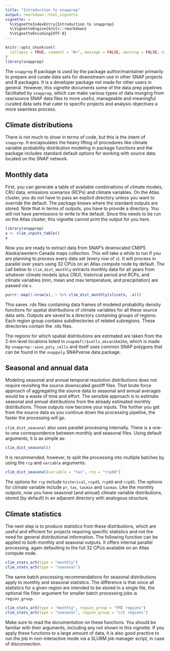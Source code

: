 ```yaml
---
title: "Introduction to snapprep"
output: rmarkdown::html_vignette
vignette: >
  %\VignetteIndexEntry{Introduction to snapprep}
  %\VignetteEngine{knitr::rmarkdown}
  %\VignetteEncoding{UTF-8}
---
```


```r
knitr::opts_chunk$set(
  collapse = TRUE, comment = "#>", message = FALSE, warning = FALSE, error = FALSE, tidy = TRUE
)
library(snapprep)
```

The `snapprep` R package is used by the package author/maintainer primarily to prepare and curate data sets for downstream use in other SNAP projects and R packages. It is a developer package not made for other users in general. However, this vignette documents some of the data prep pipelines facilitated by `snapprep`, which can make various types of data munging from raw/source SNAP data files to more useful, manageable and meaningful curated data sets that cater to specific projects and analysis objectives a more seamless process.

## Climate distributions

There is not much to show in terms of code, but this is the intent of `snapprep`. It encapsulates the heavy lifting of procedures like climate variable probability distribution modeling in package functions and the package includes standard default options for working with source data located on the SNAP network.

## Monthly data

First, you can generate a table of available combinations of climate models, CRU data, emissions scenarios (RCPs) and climate variables.
On the Atlas cluster, you do not have to pass an explicit directory unless you want to override the default.
The package knows where the standard outputs are stored.
Note that in terms of outputs, you have to provide a directory. You will not have permissions to write to the default.
Since this needs to be run on the Atlas cluster, this vignette cannot print the output for you here.

```r
library(snapprep)
x <- clim_inputs_table()
x
```

Now you are ready to extract data from SNAP's downscaled CMIP5 Alaska/western Canada maps collection.
This will take a while to run if you are planning to process every data set (every row of `x`).
It will process in parallel over years using 32 CPUs on an Atlas compute node by default.
The call below to `clim_dist_monthly` extracts monthly data for all years from whatever climate models (plus CRU), 
historical period and RCPs, and climate variables (min, mean and max temperature, and precipitation)
are passed via `x`.

```r
purrr::map(1:nrow(x), ~ %>% clim_dist_monthly(slice(x, .x)))
```

This saves .rds files containing data frames of modeled probability density functions for spatial distributions 
of climate variables for all these source data sets.
Outputs are saved to a directory containing groups of regions. Each region group contains subdirectories of related subregions.
These directories contain the .rds files.

The regions for which spatial distributions are estimated are taken from 
the 2-km level locations listed in `snapdef()$cells_akcan1km2km`, which is made by `snapprep::save_poly_cells` and
itself uses common SNAP polygons that can be found in the `snappoly` SNAPverse data package.

## Seasonal and annual data

Modeling seasonal and annual temporal resolution distributions does not require revisiting the source downscaled geotiff files.
That brute force approach of aggregating the source data to seasonal and annual averages would be a waste of time and effort.
The sensible approach is to estimate seasonal and annual distributions from the already estimated monthly distributions.
Those outputs now become your inputs. The further you get from the source data as you continue down the processing pipeline,
the faster the processing will go. 

`clim_dist_seasonal` also uses parallel processing internally.
There is a one-to-one correspondence between monthly and seasonal files.
Using default arguments, it is as simple as:

```r
clim_dist_seasonal()
```

It is recommended, however, to split the processing into multiple batches by using the `rcp` and `variable` arguments:

```r
clim_dist_seasonal(variable = "tas", rcp = "rcp60")
```

The options for `rcp` include `historical`, `rcp45`, `rcp60` and `rcp85`. The options for climate variable include `pr`, `tas`, `tasmin` and `tasmax`.
Like the monthly outputs, now you have seasonal (and annual) climate variable distributions, stored (by default) in an adjacent directory with analogous structure.

## Climate statistics

The next step is to produce statistics from these distributions, which are useful and efficient for projects requiring specific statistics
and not the need for general distributional information.
The following function can be applied to both monthly and seasonal outputs.
It offers internal parallel processing, again defaulting to the full 32 CPUs available on an Atlas compute node.

```r
clim_stats_ar5(type = "monthly")
clim_stats_ar5(type = "seasonal")
```

The same batch processing recommendations for seasonal distributions apply to monthly and seasonal statistics.
The difference is that since all statistics for a given region are intended to be stored in a single file, the optional file filter argument for smaller batch processing jobs is `region_group`.

```r
clim_stats_ar5(type = "monthly", region_group = "FMZ regions")
clim_stats_ar5(type = "seasonal", region_group = "LCC regions")
```

Make sure to read the documentation on these functions. You should be familiar with their arguments, including any not shown in this vignette.
If you apply these functions to a large amount of data, it is also good practice to run the job in non-interactive mode via a SLURM
job manager script, in case of disconnection.
